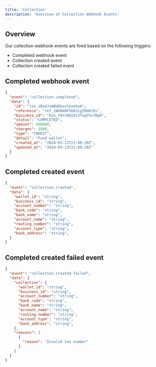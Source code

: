```yaml
---
title: 'Collection'
description: 'Overview of Collection Webhook Events'
---
```


## Overview

Our collection webhook events are fired based on the following triggers:

- Completed webhook event
- Collection created event
- Collection created failed event

## Completed webhook event

```json collection.completed
{
  "event": "collection.completed",
  "data": {
    "id": "txn_zRo4J1WQU6bvvh2umYwA",
    "reference": "ref_zWkNkNFhbK3igZ8bDtEu",
    "business_id": "bsn_fAYcWSUXz3TogChv7BgH",
    "status": "COMPLETED",
    "amount": 500000,
    "charges": 1000,
    "type": "CREDIT",
    "detail": "Fund wallet",
    "created_at": "2024-03-13T21:00:28Z",
    "updated_at": "2024-03-13T21:00:28Z"
  }
}
```


## Completed created event

```json collection.created
{
  "event": "collection.created",
  "data": {
    "wallet_id": "string",
    "business_id": "string",
    "account_number": "string",
    "bank_code": "string",
    "bank_name": "string",
    "account_name": "string",
    "routing_number": "string",
    "account_type": "string",
    "bank_address": "string",
  }
}
```


## Completed created failed event

```json collection.created.failed
{
  "event": "collection.created.failed",
  "data": {
    "collection": {
      "wallet_id": "string",
      "business_id": "string",
      "account_number": "string",
      "bank_code": "string",
      "bank_name": "string",
      "account_name": "string",
      "routing_number": "string",
      "account_type": "string",
      "bank_address": "string",
    },
    "reasons": [
      {
        "reason": "Invalid tax number"
      }
    ]
  }
}
```
